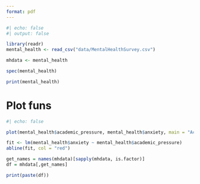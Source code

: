 ```yaml
---
format: pdf
---
```



```r
#| echo: false
#| output: false

library(readr)
mental_health <- read_csv("data/MentalHealthSurvey.csv")

mhdata <- mental_health

spec(mental_health)

print(mental_health)
```

# Plot funs

```r
#| echo: false

plot(mental_health$academic_pressure, mental_health$anxiety, main = "Academic Pressure vs Anxiety", xlab = "Academic Pressure", ylab = "Anxiety")

fit <- lm(mental_health$anxiety ~ mental_health$academic_pressure)
abline(fit, col = "red")

get_names = names(mhdata)[sapply(mhdata, is.factor)]
df = mhdata[,get_names]

print(paste(df))
```
